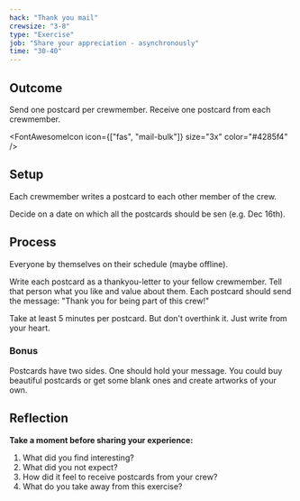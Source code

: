 ```yaml
---
hack: "Thank you mail"
crewsize: "3-8"
type: "Exercise"
job: "Share your appreciation - asynchronously"
time: "30-40"
---
```


## Outcome

Send one postcard per crewmember.
Receive one postcard from each crewmember.

<FontAwesomeIcon icon={["fas", "mail-bulk"]} size="3x" color="#4285f4" />

## Setup

Each crewmember writes a postcard to each other member of the crew.

Decide on a date on which all the postcards should be sen (e.g. Dec 16th).

## Process

Everyone by themselves on their schedule (maybe offline).

Write each postcard as a thankyou-letter to your fellow crewmember.
Tell that person what you like and value about them.
Each postcard should send the message: "Thank you for being part of this crew!"

Take at least 5 minutes per postcard. But don't overthink it. Just write from your heart.

### Bonus

Postcards have two sides. One should hold your message.
You could buy beautiful postcards or get some blank ones and create artworks of your own.

## Reflection

**Take a moment before sharing your experience:**

1. What did you find interesting?
2. What did you not expect?
3. How did it feel to receive postcards from your crew?
4. What do you take away from this exercise?
